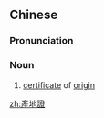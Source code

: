 {{also|产地证}}
==Chinese==
{{zh-forms|s=产地证|type=21}}

===Pronunciation===
{{zh-pron
|m=chǎndìzhèng
|cat=n
}}

===Noun===
{{zh-noun}}

# {{lb|zh|commerce}} [[certificate]] of [[origin]]

[[zh:產地證]]
